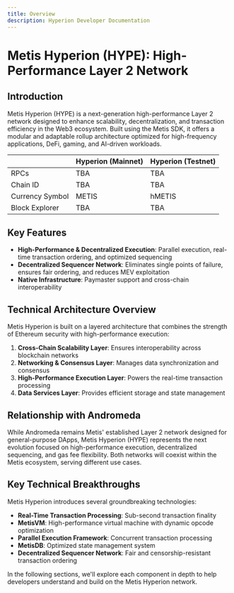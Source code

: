```yaml
---
title: Overview
description: Hyperion Developer Documentation
---
```



# Metis Hyperion (HYPE): High-Performance Layer 2 Network

## Introduction

Metis Hyperion (HYPE) is a next-generation high-performance Layer 2 network designed to enhance scalability, decentralization, and transaction efficiency in the Web3 ecosystem. Built using the Metis SDK, it offers a modular and adaptable rollup architecture optimized for high-frequency applications, DeFi, gaming, and AI-driven workloads.

|                 | Hyperion (Mainnet) | Hyperion (Testnet) |
| --------------- | ------------------ | ------------------ |
| RPCs            | TBA                | TBA                |
| Chain ID        | TBA                | TBA                |
| Currency Symbol | METIS              | hMETIS             |
| Block Explorer  | TBA                | TBA                |

## Key Features

- **High-Performance & Decentralized Execution**: Parallel execution, real-time transaction ordering, and optimized sequencing
- **Decentralized Sequencer Network**: Eliminates single points of failure, ensures fair ordering, and reduces MEV exploitation
- **Native Infrastructure**: Paymaster support and cross-chain interoperability

## Technical Architecture Overview

Metis Hyperion is built on a layered architecture that combines the strength of Ethereum security with high-performance execution:

1. **Cross-Chain Scalability Layer**: Ensures interoperability across blockchain networks
2. **Networking & Consensus Layer**: Manages data synchronization and consensus
3. **High-Performance Execution Layer**: Powers the real-time transaction processing
4. **Data Services Layer**: Provides efficient storage and state management

## Relationship with Andromeda

While Andromeda remains Metis' established Layer 2 network designed for general-purpose DApps, Metis Hyperion (HYPE) represents the next evolution focused on high-performance execution, decentralized sequencing, and gas fee flexibility. Both networks will coexist within the Metis ecosystem, serving different use cases.

## Key Technical Breakthroughs

Metis Hyperion introduces several groundbreaking technologies:

- **Real-Time Transaction Processing**: Sub-second transaction finality
- **MetisVM**: High-performance virtual machine with dynamic opcode optimization
- **Parallel Execution Framework**: Concurrent transaction processing
- **MetisDB**: Optimized state management system
- **Decentralized Sequencer Network**: Fair and censorship-resistant transaction ordering

In the following sections, we'll explore each component in depth to help developers understand and build on the Metis Hyperion network.
